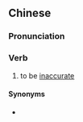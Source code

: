 {{also|唔准}}
==Chinese==
{{zh-forms|s=唔准}}

===Pronunciation===
{{zh-pron
|c=m4 zeon2
|cat=v
}}

===Verb===
{{zh-verb}}

# {{lb|zh|Cantonese}} to be [[inaccurate]]

====Synonyms====
* {{zh-l|不準}}
